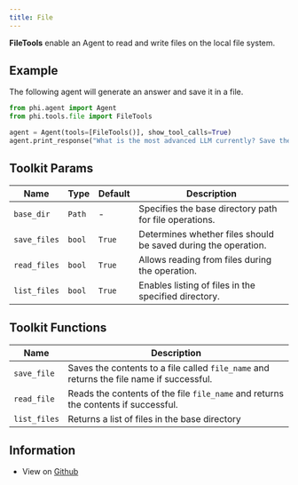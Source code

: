 ```yaml
---
title: File
---
```


**FileTools** enable an Agent to read and write files on the local file system.

## Example

The following agent will generate an answer and save it in a file.

```python cookbook/tools/file_tools.py
from phi.agent import Agent
from phi.tools.file import FileTools

agent = Agent(tools=[FileTools()], show_tool_calls=True)
agent.print_response("What is the most advanced LLM currently? Save the answer to a file.", markdown=True)
```

## Toolkit Params

| Name | Type | Default | Description |
|------|------|---------|-------------|
| `base_dir` | `Path` | - | Specifies the base directory path for file operations. |
| `save_files` | `bool` | `True` | Determines whether files should be saved during the operation. |
| `read_files` | `bool` | `True` | Allows reading from files during the operation. |
| `list_files` | `bool` | `True` | Enables listing of files in the specified directory. |

## Toolkit Functions

| Name | Description |
|------|-------------|
| `save_file` | Saves the contents to a file called `file_name` and returns the file name if successful. |
| `read_file` | Reads the contents of the file `file_name` and returns the contents if successful. |
| `list_files` | Returns a list of files in the base directory |

## Information

- View on [Github](https://github.com/agno-agi/phidata/blob/main/phi/tools/file.py)
